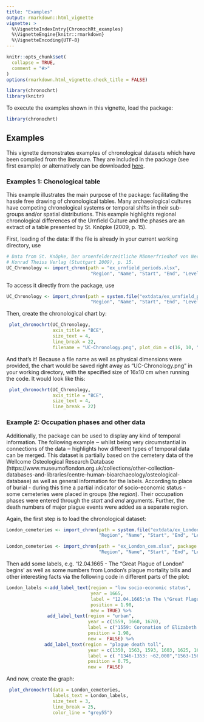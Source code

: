 ---
title: "Examples"
output: rmarkdown::html_vignette
vignette: >
  %\VignetteIndexEntry{ChronochRt_examples}
  %\VignetteEngine{knitr::rmarkdown}
  %\VignetteEncoding{UTF-8}
---

```{r, include = FALSE}
knitr::opts_chunk$set(
  collapse = TRUE,
  comment = "#>"
)
options(rmarkdown.html_vignette.check_title = FALSE)

library(chronochrt)
library(knitr)
```

To execute the examples shown in this vignette, load the package:  

```{r setup, eval=FALSE}
library(chronochrt)
```

## Examples

This vignette demonstrates examples of chronological datasets which have been compiled from the literature. They are included in the package (see first example) or alternatively can be downloaded [here](https://gitlab.com/archaeothommy/chronochrt/tree/master/inst/extdata). 

### Examples 1: Chonological table
This example illustrates the main purpose of the package: facilitating the hassle free drawing of chronological tables. 
Many archaeological cultures have competing chronological systems or temporal shifts in their sub-groups and/or spatial distributions. This example highlights regional chronological differences of the Urnfield Culture and the phases are an extract of a table presented by St. Knöpke (2009, p. 15). 

First, loading of the data: 
If the file is already in your current working directory, use
```{r Example_UK, echo=TRUE, eval=FALSE}
# Data from St. Knöpke, Der urnenfelderzeitliche Männerfriedhof von Neckarsulm. 
# Konrad Theiss Verlag (Stuttgart 2009), p. 15.
UC_Chronology <- import_chron(path = "ex_urnfield_periods.xlsx",
                               "Region", "Name", "Start", "End", "Level")
```

To access it directly from the package, use 
```{r Example_UK_hidden, echo=TRUE, message=FALSE}
UC_Chronology <- import_chron(path = system.file("extdata/ex_urnfield_periods.xlsx", package = 'chronochrt'),
                               "Region", "Name", "Start", "End", "Level")
```

Then, create the chronological chart by: 
```{r Example_UK_plot, eval=FALSE, echo=TRUE}
 plot_chronochrt(UC_Chronology, 
                 axis_title = "BCE", 
                 size_text = 4, 
                 line_break = 22, 
                 filename = "UC-Chronology.png", plot_dim = c(16, 10, "cm"))

```

And that's it! Because a file name as well as physical dimensions were provided, the chart would be saved right away as "UC-Chronology.png" in your working directory, with the specified size of 16x10 cm when running the code. It would look like this: 

```{r Example_UK_plot2, fig.align='center', fig.width=10, message=FALSE, out.width="100%"}
 plot_chronochrt(UC_Chronology, 
                 axis_title = "BCE", 
                 size_text = 4, 
                 line_break = 22)

```

### Example 2: Occupation phases and other data

Additionally, the package can be used to display any kind of temporal information. The following example ‒ whilst being very circumstantial in connections of the data ‒ highlights how different types of temporal data can be merged. This dataset is partially based on the cemetery data of the Wellcome Osteological Research Database (https://www.museumoflondon.org.uk/collections/other-collection-databases-and-libraries/centre-human-bioarchaeology/osteological-database) as well as general information for the labels.
According to place of burial - during this time a partial indicator of socio-economic status - some cemeteries were placed in groups (the _region_). Their occupation phases were entered through the _start_ and _end_ arguments. Further, the death numbers of major plague events were added as a separate region. 

Again, the first step is to load the chronological dataset:
```{r Example_London_hidden, echo=FALSE}
London_cemeteries <- import_chron(path = system.file("extdata/ex_London_cem.xlsx", package = 'chronochrt'),
                                  "Region", "Name", "Start", "End", "Level")
```

```{r Example_London, eval=FALSE, echo = TRUE}
London_cemeteries <- import_chron(path = "ex_London_cem.xlsx", package = 'ChronochRt'),
                                  "Region", "Name", "Start", "End", "Level")
```

Then add some labels, e.g. '12.04.1665 - The "Great Plague of London" begins' as well as some numbers from London's plague mortality bills and other interesting facts via the following code in different parts of the plot:
```{r Example_London_labels, echo=TRUE}
London_labels <-add_label_text(region = "low socio-economic status",
                               year = 1665,
                               label = "12.04.1665:\n The \"Great Plague of London\"\n begins",
                               position = 1.98, 
                               new = TRUE) %>%
               add_label_text(region = "urban",
                              year = c(1559, 1660, 1670),
                              label = c("1559: Coronation of Elizabeth I ", "1664: Sighting of a bright comet", "1666: Great Fire of London"),
                              position = 1.98,
                              new =  FALSE) %>% 
              add_label_text(region = "plague death toll",
                              year = c(1350, 1563, 1593, 1603, 1625, 1636, 1647, 1665),
                              label = c( "1346-1353: ~62,000","1563-1564: 20 136" , "1593: 15 003","1603: 33 347", "1625: 41,313", "1636: 10 000", "1647: 3,597" ,"1665: 68 596"),
                              position = 0.75,
                              new =  FALSE) 
```

And now, create the graph:
```{r Example_London_plot, echo=TRUE, fig.align='center', fig.width=10, fig.height=6, message=FALSE, out.width="100%"}
 plot_chronochrt(data = London_cemeteries, 
                 labels_text = London_labels, 
                 size_text = 3, 
                 line_break = 25, 
                 color_line = "grey55")


```
